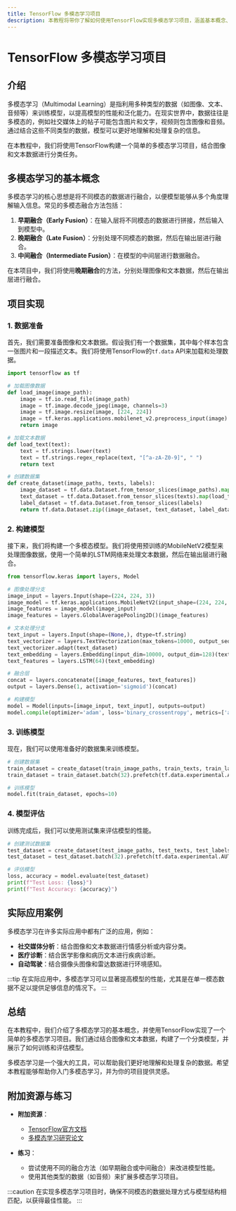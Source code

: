 ```yaml
---
title: TensorFlow 多模态学习项目
description: 本教程将带你了解如何使用TensorFlow实现多模态学习项目，涵盖基本概念、代码实现和实际应用案例。
---
```


# TensorFlow 多模态学习项目

## 介绍

多模态学习（Multimodal Learning）是指利用多种类型的数据（如图像、文本、音频等）来训练模型，以提高模型的性能和泛化能力。在现实世界中，数据往往是多模态的，例如社交媒体上的帖子可能包含图片和文字，视频则包含图像和音频。通过结合这些不同类型的数据，模型可以更好地理解和处理复杂的信息。

在本教程中，我们将使用TensorFlow构建一个简单的多模态学习项目，结合图像和文本数据进行分类任务。

## 多模态学习的基本概念

多模态学习的核心思想是将不同模态的数据进行融合，以便模型能够从多个角度理解输入信息。常见的多模态融合方法包括：

1. **早期融合（Early Fusion）**：在输入层将不同模态的数据进行拼接，然后输入到模型中。
2. **晚期融合（Late Fusion）**：分别处理不同模态的数据，然后在输出层进行融合。
3. **中间融合（Intermediate Fusion）**：在模型的中间层进行数据融合。

在本项目中，我们将使用**晚期融合**的方法，分别处理图像和文本数据，然后在输出层进行融合。

## 项目实现

### 1. 数据准备

首先，我们需要准备图像和文本数据。假设我们有一个数据集，其中每个样本包含一张图片和一段描述文本。我们将使用TensorFlow的`tf.data` API来加载和处理数据。

```python
import tensorflow as tf

# 加载图像数据
def load_image(image_path):
    image = tf.io.read_file(image_path)
    image = tf.image.decode_jpeg(image, channels=3)
    image = tf.image.resize(image, [224, 224])
    image = tf.keras.applications.mobilenet_v2.preprocess_input(image)
    return image

# 加载文本数据
def load_text(text):
    text = tf.strings.lower(text)
    text = tf.strings.regex_replace(text, "[^a-zA-Z0-9]", " ")
    return text

# 创建数据集
def create_dataset(image_paths, texts, labels):
    image_dataset = tf.data.Dataset.from_tensor_slices(image_paths).map(load_image)
    text_dataset = tf.data.Dataset.from_tensor_slices(texts).map(load_text)
    label_dataset = tf.data.Dataset.from_tensor_slices(labels)
    return tf.data.Dataset.zip((image_dataset, text_dataset, label_dataset))
```

### 2. 构建模型

接下来，我们将构建一个多模态模型。我们将使用预训练的MobileNetV2模型来处理图像数据，使用一个简单的LSTM网络来处理文本数据，然后在输出层进行融合。

```python
from tensorflow.keras import layers, Model

# 图像处理分支
image_input = layers.Input(shape=(224, 224, 3))
image_model = tf.keras.applications.MobileNetV2(input_shape=(224, 224, 3), include_top=False, weights='imagenet')
image_features = image_model(image_input)
image_features = layers.GlobalAveragePooling2D()(image_features)

# 文本处理分支
text_input = layers.Input(shape=(None,), dtype=tf.string)
text_vectorizer = layers.TextVectorization(max_tokens=10000, output_sequence_length=100)
text_vectorizer.adapt(text_dataset)
text_embedding = layers.Embedding(input_dim=10000, output_dim=128)(text_vectorizer(text_input))
text_features = layers.LSTM(64)(text_embedding)

# 融合层
concat = layers.concatenate([image_features, text_features])
output = layers.Dense(1, activation='sigmoid')(concat)

# 构建模型
model = Model(inputs=[image_input, text_input], outputs=output)
model.compile(optimizer='adam', loss='binary_crossentropy', metrics=['accuracy'])
```

### 3. 训练模型

现在，我们可以使用准备好的数据集来训练模型。

```python
# 创建数据集
train_dataset = create_dataset(train_image_paths, train_texts, train_labels)
train_dataset = train_dataset.batch(32).prefetch(tf.data.experimental.AUTOTUNE)

# 训练模型
model.fit(train_dataset, epochs=10)
```

### 4. 模型评估

训练完成后，我们可以使用测试集来评估模型的性能。

```python
# 创建测试数据集
test_dataset = create_dataset(test_image_paths, test_texts, test_labels)
test_dataset = test_dataset.batch(32).prefetch(tf.data.experimental.AUTOTUNE)

# 评估模型
loss, accuracy = model.evaluate(test_dataset)
print(f"Test Loss: {loss}")
print(f"Test Accuracy: {accuracy}")
```

## 实际应用案例

多模态学习在许多实际应用中都有广泛的应用，例如：

- **社交媒体分析**：结合图像和文本数据进行情感分析或内容分类。
- **医疗诊断**：结合医学影像和病历文本进行疾病诊断。
- **自动驾驶**：结合摄像头图像和雷达数据进行环境感知。

:::tip
在实际应用中，多模态学习可以显著提高模型的性能，尤其是在单一模态数据不足以提供足够信息的情况下。
:::

## 总结

在本教程中，我们介绍了多模态学习的基本概念，并使用TensorFlow实现了一个简单的多模态学习项目。我们通过结合图像和文本数据，构建了一个分类模型，并展示了如何训练和评估模型。

多模态学习是一个强大的工具，可以帮助我们更好地理解和处理复杂的数据。希望本教程能够帮助你入门多模态学习，并为你的项目提供灵感。

## 附加资源与练习

- **附加资源**：
  - [TensorFlow官方文档](https://www.tensorflow.org/)
  - [多模态学习研究论文](https://arxiv.org/search/?query=multimodal+learning)

- **练习**：
  - 尝试使用不同的融合方法（如早期融合或中间融合）来改进模型性能。
  - 使用其他类型的数据（如音频）来扩展多模态学习项目。

:::caution
在实现多模态学习项目时，确保不同模态的数据处理方式与模型结构相匹配，以获得最佳性能。
:::